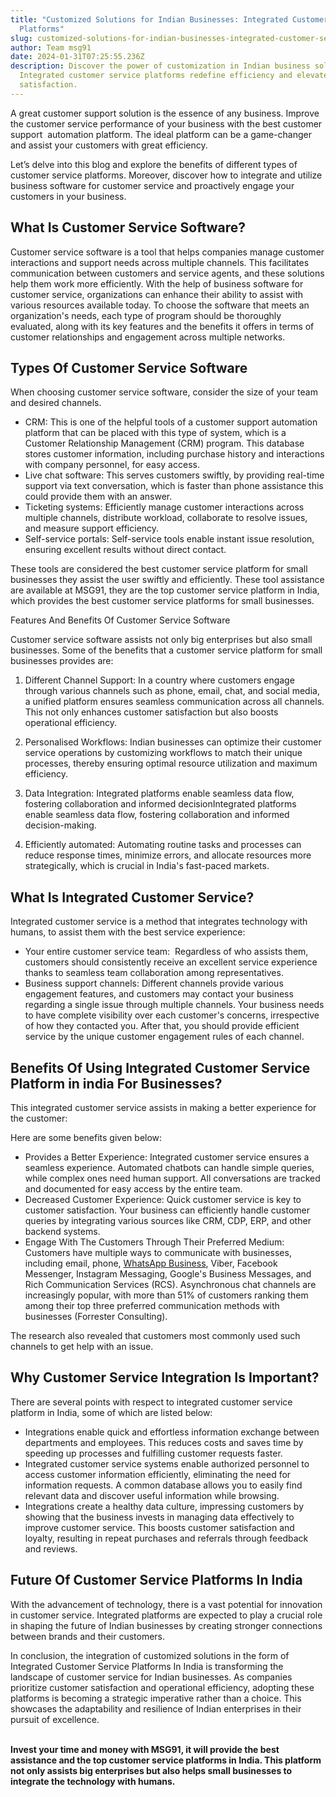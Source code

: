```yaml
---
title: "Customized Solutions for Indian Businesses: Integrated Customer Service
  Platforms"
slug: customized-solutions-for-indian-businesses-integrated-customer-service-platforms
author: Team msg91
date: 2024-01-31T07:25:55.236Z
description: Discover the power of customization in Indian business solutions.
  Integrated customer service platforms redefine efficiency and elevate
  satisfaction.
---
```

A great customer support solution is the essence of any business. Improve the customer service performance of your business with the best customer support  automation platform. The ideal platform can be a game-changer and assist your customers with great efficiency.



Let’s delve into this blog and explore the benefits of different types of customer service platforms. Moreover, discover how to integrate and utilize business software for customer service and proactively engage your customers in your business.

## What Is Customer Service Software?

Customer service software is a tool that helps companies manage customer interactions and support needs across multiple channels. This facilitates communication between customers and service agents, and these solutions help them work more efficiently. With the help of business software for customer service, organizations can enhance their ability to assist with various resources available today. To choose the software that meets an organization's needs, each type of program should be thoroughly evaluated, along with its key features and the benefits it offers in terms of customer relationships and engagement across multiple networks.

## Types Of Customer Service Software

When choosing customer service software, consider the size of your team and desired channels.

* CRM: This is one of the helpful tools of a customer support automation platform that can be placed with this type of system, which is a Customer Relationship Management (CRM) program. This database stores customer information, including purchase history and interactions with company personnel, for easy access.
* Live chat software: This serves customers swiftly, by providing real-time support via text conversation, which is faster than phone assistance this could provide them with an answer.
* Ticketing systems: Efficiently manage customer interactions across multiple channels, distribute workload, collaborate to resolve issues, and measure support efficiency.
* Self-service portals: Self-service tools enable instant issue resolution, ensuring excellent results without direct contact. 

These tools are considered the best customer service platform for small businesses they assist the user swiftly and efficiently. These tool assistance are available at MSG91, they are the top customer service platform in India, which provides the best customer service platforms for small businesses. 



Features And Benefits Of Customer Service Software

Customer service software assists not only big enterprises but also small businesses. Some of the benefits that a customer service platform for small businesses provides are: 



1. Different Channel Support: In a country where customers engage through various channels such as phone, email, chat, and social media, a unified platform ensures seamless communication across all channels. This not only enhances customer satisfaction but also boosts operational efficiency.



2. Personalised Workflows: Indian businesses can optimize their customer service operations by customizing workflows to match their unique processes, thereby ensuring optimal resource utilization and maximum efficiency.



3. Data Integration: Integrated platforms enable seamless data flow, fostering collaboration and informed decisionIntegrated platforms enable seamless data flow, fostering collaboration and informed decision-making.



4. Efficiently automated: Automating routine tasks and processes can reduce response times, minimize errors, and allocate resources more strategically, which is crucial in India's fast-paced markets.

## What Is Integrated Customer Service?

Integrated customer service is a method that integrates technology with humans, to assist them with the best service experience: 

* Your entire customer service team:  Regardless of who assists them, customers should consistently receive an excellent service experience thanks to seamless team collaboration among representatives. 
* Business support channels: Different channels provide various engagement features, and customers may contact your business regarding a single issue through multiple channels. Your business needs to have complete visibility over each customer's concerns, irrespective of how they contacted you. After that, you should provide efficient service by the unique customer engagement rules of each channel.

## Benefits Of Using Integrated Customer Service Platform in india For Businesses?

This integrated customer service assists in making a better experience for the customer: 

Here are some benefits given below:



* Provides a Better Experience: Integrated customer service ensures a seamless experience. Automated chatbots can handle simple queries, while complex ones need human support. All conversations are tracked and documented for easy access by the entire team.
* Decreased Customer Experience: Quick customer service is key to customer satisfaction. Your business can efficiently handle customer queries by integrating various sources like CRM, CDP, ERP, and other backend systems.
* Engage With The Customers Through Their Preferred Medium: Customers have multiple ways to communicate with businesses, including email, phone, [WhatsApp Business](https://msg91.com/whatsapp), Viber, Facebook Messenger, Instagram Messaging, Google's Business Messages, and Rich Communication Services (RCS). Asynchronous chat channels are increasingly popular, with more than 51% of customers ranking them among their top three preferred communication methods with businesses (Forrester Consulting).

The research also revealed that customers most commonly used such channels to get help with an issue.

## Why Customer Service Integration Is Important?

There are several points with respect to integrated customer service platform in India, some of which are listed below: 



* Integrations enable quick and effortless information exchange between departments and employees. This reduces costs and saves time by speeding up processes and fulfilling customer requests faster.
* Integrated customer service systems enable authorized personnel to access customer information efficiently, eliminating the need for information requests. A common database allows you to easily find relevant data and discover useful information while browsing.
* Integrations create a healthy data culture, impressing customers by showing that the business invests in managing data effectively to improve customer service. This boosts customer satisfaction and loyalty, resulting in repeat purchases and referrals through feedback and reviews.

## Future Of Customer Service Platforms In India 

With the advancement of technology, there is a vast potential for innovation in customer service. Integrated platforms are expected to play a crucial role in shaping the future of Indian businesses by creating stronger connections between brands and their customers. 



In conclusion, the integration of customized solutions in the form of Integrated Customer Service Platforms In India is transforming the landscape of customer service for Indian businesses. As companies prioritize customer satisfaction and operational efficiency, adopting these platforms is becoming a strategic imperative rather than a choice. This showcases the adaptability and resilience of Indian enterprises in their pursuit of excellence.

**\
Invest your time and money with MSG91, it will provide the best assistance and the top customer service platforms in India. This platform not only assists big enterprises but also helps small businesses to integrate the technology with humans.**